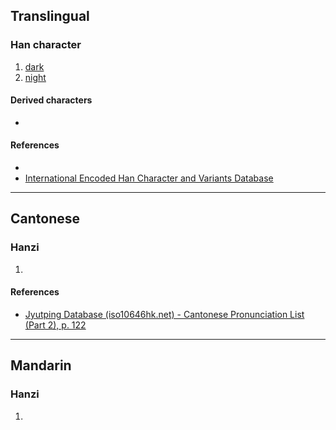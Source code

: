 {{character info}}
==Translingual==

===Han character===
{{Han char|rn=72|rad=日|as=02|sn=6|four=|canj=ASH|ids=⿰日刀}}

# [[dark]]
# [[night]]

====Derived characters====
* {{l|mul|[[𤈌]]}}

====References====
* {{Han ref|kx=0489.150|dkj=13745|dj=0850.120|hdz=21486.030|uh=65EB|ud=26091}}
* [http://chardb.iis.sinica.edu.tw/char/U+65EB International Encoded Han Character and Variants Database]

----

==Cantonese==

===Hanzi===
{{yue-hanzi|jyut=[[tiu1]]|y=tiu1}}

# {{rfdef|yue|sort=日02}}

====References====
* [http://www.iso10646hk.net/jp/document/download.jsp Jyutping Database (iso10646hk.net) - Cantonese Pronunciation List (Part 2), p. 122]

----

==Mandarin==

===Hanzi===
{{cmn-hanzi|pin=[[tiāo]] ([[tiao1]])|wg=t'iao<sup>1</sup>}}

# {{rfdef|cmn|sort=日02}}